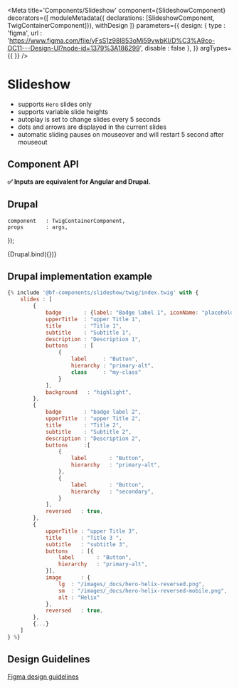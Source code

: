 

<Meta
    title='Components/Slideshow'
    component={SlideshowComponent}
    decorators={[
        moduleMetadata({ declarations: [SlideshowComponent, TwigContainerComponent]}),
        withDesign
    ]}
    parameters={{
        design: {
            type    : 'figma',
            url     : 'https://www.figma.com/file/yFsS1z98l853oMi59vwbKI/D%C3%A9co-OC11---Design-UI?node-id=1379%3A186299',
            disable : false
        },
    }}
    argTypes={{
    }}
/>

# Slideshow

- supports `Hero` slides only
- supports variable slide heights
- autoplay is set to change slides every 5 seconds
- dots and arrows are displayed in the current slides
- automatic sliding pauses on mouseover and will restart 5 second after mouseout


## Component API


**✅ Inputs are equivalent for Angular and Drupal.**

<ArgsTable of={SlideshowComponent} />

## Drupal

    component   : TwigContainerComponent,
    props       : args,
});

<Canvas withSource='none'>
    <Story
        name='Drupal'
        height='500px'
        args={{
            elementPath : 'components/slideshow/_doc/template.drupal',
            slides
        }}
    >
        {Drupal.bind({})}
    </Story>
</Canvas>


## Drupal implementation example

```jsx
{% include '@bf-components/slideshow/twig/index.twig' with {
    slides : [
        {
            badge       : {label: "Badge label 1", iconName: "placeholder"},
            upperTitle  : "upper Title 1",
            title       : "Title 1",
            subtitle    : "Subtitle 1",
            description : "Description 1",
            buttons     : [
                {
                    label     : "Button",
                    hierarchy : "primary-alt",
                    class     : "my-class"
                }
            ],
            background   : "highlight",
        },
        {
            badge       : "badge label 2",
            upperTitle  : "upper Title 2",
            title       : "Title 2",
            subtitle    : "Subtitle 2",
            description : "Description 2",
            buttons     :[
                {
                    label       : "Button",
                    hierarchy   : "primary-alt",
                },
                {
                    label       : "Button",
                    hierarchy   : "secondary",
                }
            ],
            reversed   : true,
        },
        {
            upperTitle : "upper Title 3",
            title      : "Title 3 ",
            subtitle   : "subtitle 3",
            buttons    : [{
                label       : "Button",
                hierarchy   : "primary-alt",
            }],
            image      : {
                lg  : "/images/_docs/hero-helix-reversed.png",
                sm  : "/images/_docs/hero-helix-reversed-mobile.png",
                alt : "Helix"
            },
            reversed   : true,
        },
        {...}
    ]
} %}

```


## Design Guidelines

[Figma design guidelines](https://www.figma.com/file/yFsS1z98l853oMi59vwbKI/D%C3%A9co-OC11---Design-UI?node-id=1379%3A186299)
